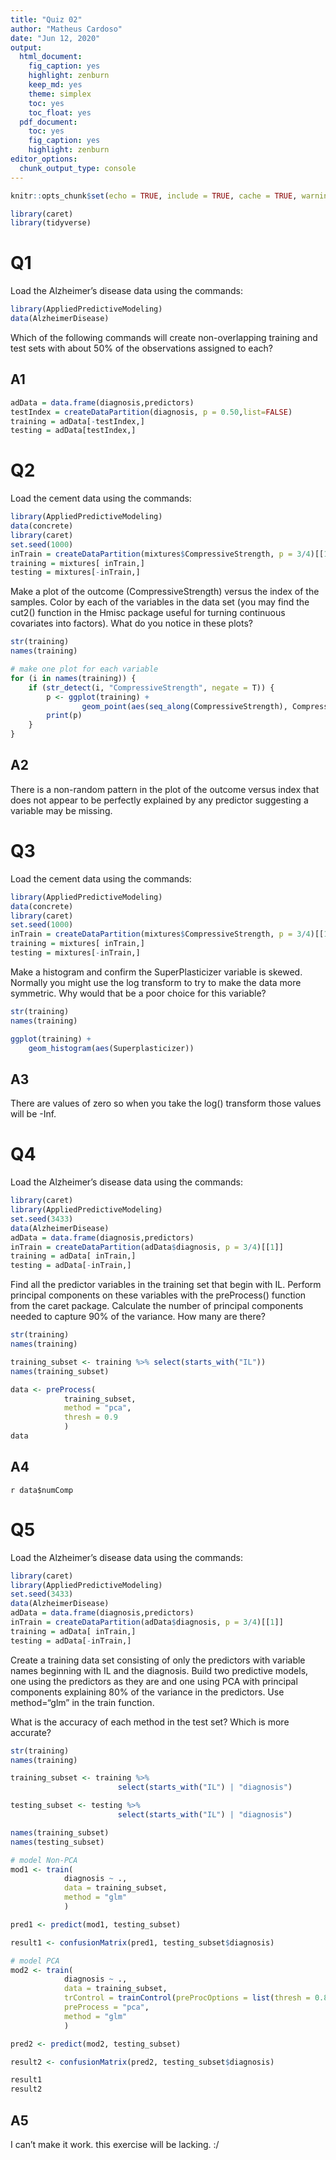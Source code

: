```yaml
---
title: "Quiz 02"
author: "Matheus Cardoso"
date: "Jun 12, 2020"
output: 
  html_document: 
    fig_caption: yes
    highlight: zenburn
    keep_md: yes
    theme: simplex
    toc: yes
    toc_float: yes
  pdf_document: 
    toc: yes
    fig_caption: yes
    highlight: zenburn
editor_options: 
  chunk_output_type: console
---
```


```r
knitr::opts_chunk$set(echo = TRUE, include = TRUE, cache = TRUE, warning = FALSE, message = FALSE)

library(caret)
library(tidyverse)
```

# Q1 

Load the Alzheimer's disease data using the commands:

```r
library(AppliedPredictiveModeling)
data(AlzheimerDisease)
```

Which of the following commands will create non-overlapping training and test sets with about 50% of the observations assigned to each?

## A1

```r
adData = data.frame(diagnosis,predictors)
testIndex = createDataPartition(diagnosis, p = 0.50,list=FALSE)
training = adData[-testIndex,]
testing = adData[testIndex,]
```

# Q2

Load the cement data using the commands:

```r
library(AppliedPredictiveModeling)
data(concrete)
library(caret)
set.seed(1000)
inTrain = createDataPartition(mixtures$CompressiveStrength, p = 3/4)[[1]]
training = mixtures[ inTrain,]
testing = mixtures[-inTrain,]
```

Make a plot of the outcome (CompressiveStrength) versus the index of the samples. Color by each of the variables in the data set (you may find the cut2() function in the Hmisc package useful for turning continuous covariates into factors). What do you notice in these plots?

```r
str(training)
names(training)

# make one plot for each variable
for (i in names(training)) {
    if (str_detect(i, "CompressiveStrength", negate = T)) {
        p <- ggplot(training) +
                geom_point(aes(seq_along(CompressiveStrength), CompressiveStrength, color = .data[[i]]))
        print(p)
    }
}
```

## A2

There is a non-random pattern in the plot of the outcome versus index that does not appear to be perfectly explained by any predictor suggesting a variable may be missing.

# Q3

Load the cement data using the commands:

```r
library(AppliedPredictiveModeling)
data(concrete)
library(caret)
set.seed(1000)
inTrain = createDataPartition(mixtures$CompressiveStrength, p = 3/4)[[1]]
training = mixtures[ inTrain,]
testing = mixtures[-inTrain,]
```

Make a histogram and confirm the SuperPlasticizer variable is skewed. Normally you might use the log transform to try to make the data more symmetric. Why would that be a poor choice for this variable?

```r
str(training)
names(training)

ggplot(training) +
    geom_histogram(aes(Superplasticizer))
```

## A3

There are values of zero so when you take the log() transform those values will be -Inf.

# Q4

Load the Alzheimer's disease data using the commands:

```r
library(caret)
library(AppliedPredictiveModeling)
set.seed(3433)
data(AlzheimerDisease)
adData = data.frame(diagnosis,predictors)
inTrain = createDataPartition(adData$diagnosis, p = 3/4)[[1]]
training = adData[ inTrain,]
testing = adData[-inTrain,]
```

Find all the predictor variables in the training set that begin with IL. Perform principal components on these variables with the preProcess() function from the caret package. Calculate the number of principal components needed to capture 90% of the variance. How many are there?

```r
str(training)
names(training)

training_subset <- training %>% select(starts_with("IL")) 
names(training_subset)

data <- preProcess(
            training_subset,
            method = "pca",
            thresh = 0.9
            )
data
```

## A4

`r data$numComp`

# Q5

Load the Alzheimer's disease data using the commands:

```r
library(caret)
library(AppliedPredictiveModeling)
set.seed(3433)
data(AlzheimerDisease)
adData = data.frame(diagnosis,predictors)
inTrain = createDataPartition(adData$diagnosis, p = 3/4)[[1]]
training = adData[ inTrain,]
testing = adData[-inTrain,]
```

Create a training data set consisting of only the predictors with variable names beginning with IL and the diagnosis. Build two predictive models, one using the predictors as they are and one using PCA with principal components explaining 80% of the variance in the predictors. Use method="glm" in the train function.

What is the accuracy of each method in the test set? Which is more accurate?

```r
str(training)
names(training)

training_subset <- training %>% 
                        select(starts_with("IL") | "diagnosis")

testing_subset <- testing %>% 
                        select(starts_with("IL") | "diagnosis")

names(training_subset)
names(testing_subset)

# model Non-PCA
mod1 <- train(
            diagnosis ~ .,
            data = training_subset,
            method = "glm"
            )

pred1 <- predict(mod1, testing_subset)

result1 <- confusionMatrix(pred1, testing_subset$diagnosis)

# model PCA
mod2 <- train(
            diagnosis ~ .,
            data = training_subset,
            trControl = trainControl(preProcOptions = list(thresh = 0.8)),
            preProcess = "pca",
            method = "glm"
            )

pred2 <- predict(mod2, testing_subset)

result2 <- confusionMatrix(pred2, testing_subset$diagnosis)

result1
result2
```

## A5

I can't make it work. this exercise will be lacking. :/
